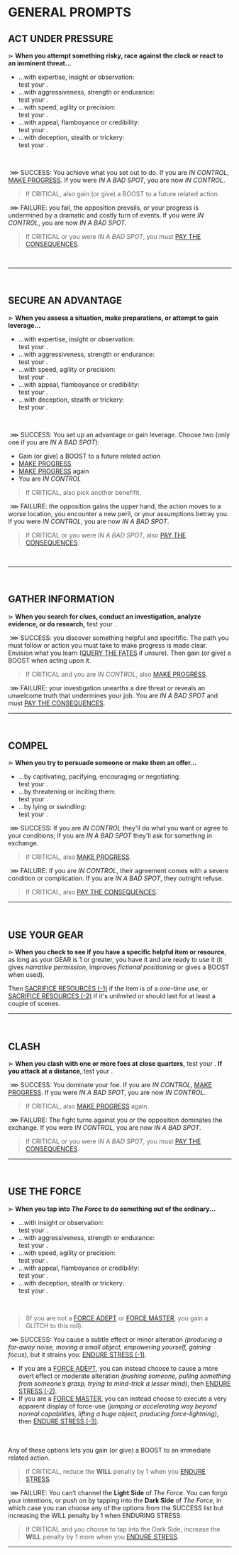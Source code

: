 
# GENERAL PROMPTS

## ACT UNDER PRESSURE
⋗ **When you attempt something risky, race against the clock or react to an imminent threat...**
- ...with expertise, insight or observation:<br/>
test your <Stat name="SMARTS"/>.
- ...with aggressiveness, strength or endurance:<br/>
test your <Stat name="MIGHT"/>.
- ...with speed, agility or precision:<br/>
test your <Stat name="SWIFT"/>.
- ...with appeal, flamboyance or credibility:<br/>
test your <Stat name="ZEAL"/>.
- ...with deception, stealth or trickery:<br/>
test your <Stat name="GUILE"/>.
<br/>

&nbsp;<span class="blueish bold">⋙ SUCCESS</span>: You achieve what you set out to do. If you are _IN CONTROL_, [MAKE PROGRESS](/prompts/challenge-prompts#make-progress). If you were _IN A BAD SPOT_, you are now _IN CONTROL_.

> If <span class="blueish bold">CRITICAL</span>, also gain (or give) a <span class="boost">BOOST</span> to a future related action.

&nbsp;<span class="reddish bold">⋙ FAILURE</span>: you fail, the opposition prevails, or your progress is undermined by a dramatic and costly turn of events. If you were _IN CONTROL_, you are now _IN A BAD SPOT_.  
> If <span class="reddish bold">CRITICAL</span> or you were _IN A BAD SPOT_, you must [PAY THE CONSEQUENCES](/prompts/fate-prompts#pay-the-consequences).
<br/>
<hr/>
<br/>

## SECURE AN ADVANTAGE
⋗ **When you assess a situation, make preparations, or attempt to gain leverage...**
- ...with expertise, insight or observation:<br/>
test your <Stat name="SMARTS"/>.
- ...with aggressiveness, strength or endurance:<br/>
test your <Stat name="MIGHT"/>.
- ...with speed, agility or precision:<br/>
test your <Stat name="SWIFT"/>.
- ...with appeal, flamboyance or credibility:<br/>
test your <Stat name="ZEAL"/>.
- ...with deception, stealth or trickery:<br/>
test your <Stat name="GUILE"/>.
<br/>

&nbsp;<span class="blueish bold">⋙ SUCCESS</span>: You set up an advantage or gain leverage. Choose two (only one if you are _IN A BAD SPOT_):
- Gain (or give) a <span class="boost">BOOST</span> to a future related action
- [MAKE PROGRESS](/prompts/challenge-prompts#make-progress)
- [MAKE PROGRESS](/prompts/challenge-prompts#make-progress) again
- You are _IN CONTROL_

> If <span class="blueish bold">CRITICAL</span>, also pick another benefifit.

&nbsp;<span class="reddish bold">⋙ FAILURE</span>: the opposition gains the upper hand, the action moves to a worse location, you encounter a new peril, or your assumptions betray you. If you were _IN CONTROL_, you are now _IN A BAD SPOT_.
> If <span class="reddish bold">CRITICAL</span> or you were _IN A BAD SPOT_, also [PAY THE CONSEQUENCES](/prompts/fate-prompts#pay-the-consequences).
<br/>
<hr/>
<br/>

## GATHER INFORMATION
⋗ **When you search for clues, conduct an investigation, analyze evidence, or do research,** test your <Stat name="SMARTS"/>.

&nbsp;<span class="blueish bold">⋙ SUCCESS</span>: you discover something helpful and specifific.  The path you must follow or action you must take to make progress is made clear. Envision what you learn ([QUERY THE FATES](/prompts/fate-prompts#query-the-fates) if unsure). Then gain (or give) a <span class="boost">BOOST</span> when acting upon it.

> If <span class="blueish bold">CRITICAL</span> and you are _IN CONTROL_, also [MAKE PROGRESS](/prompts/challenge-prompts#make-progress).

&nbsp;<span class="reddish bold">⋙ FAILURE</span>: your investigation unearths a dire threat or reveals an unwelcome truth that undermines your job. You are _IN A BAD SPOT_ and must [PAY THE CONSEQUENCES](/prompts/fate-prompts#pay-the-consequences).
<hr/>
<br/>

## COMPEL
⋗ **When you try to persuade someone or make them an offer...**
- ...by captivating, pacifying, encouraging or negotiating:<br/>
test your <Stat name="ZEAL"/>.
- ...by threatening or inciting them:<br/>
test your <Stat name="MIGHT"/>.
- ...by lying or swindling:<br/>
test your <Stat name="GUILE"/>.

&nbsp;<span class="blueish bold">⋙ SUCCESS</span>: If you are _IN CONTROL_ they'll do what you want or agree to your conditions; If you are _IN A BAD SPOT_ they'll ask for something in exchange.
> If <span class="blueish bold">CRITICAL</span>, also [MAKE PROGRESS](/prompts/challenge-prompts#make-progress).

 &nbsp;<span class="reddish bold">⋙ FAILURE</span>: If you are _IN CONTROL_, their agreement comes with a severe condition or complication. If you are _IN A BAD SPOT_, they outright refuse.
> If <span class="reddish bold">CRITICAL</span>, also [PAY THE CONSEQUENCES](/prompts/fate-prompts#pay-the-consequences).

<hr/>
<br/>

## USE YOUR GEAR
⋗ **When you check to see if you have a specific helpful item or resource**, as long as your GEAR is 1 or greater, you have it and are ready to use it (it gives _narrative permission_, improves _fictional positioning_ or gives a <span class="boost">BOOST</span> when used). 

Then [SACRIFICE RESOURCES (-1)](/prompts/suffer-prompts#sacrifice-resources) if the item is of a _one-time use_, or [SACRIFICE RESOURCES (-2)](/prompts/suffer-prompts#sacrifice-resources) if it's _unlimited_ or should last for at least a couple of scenes.

<hr/>
<br/>

## CLASH
⋗ **When you clash with one or more foes at close quarters,** test your <Stat name="MIGHT"/>. **If you attack at a distance**, test your <Stat name="SWIFT"/>.

&nbsp;<span class="blueish bold">⋙ SUCCESS</span>: You dominate your foe. If you are _IN CONTROL_, [MAKE PROGRESS](/prompts/challenge-prompts#make-progress). If you were _IN A BAD SPOT_, you are now _IN CONTROL_.

> If <span class="blueish bold">CRITICAL</span>, also [MAKE PROGRESS](/prompts/challenge-prompts#make-progress) again.

&nbsp;<span class="reddish bold">⋙ FAILURE</span>: The fight turns against you or the opposition dominates the exchange. If you were _IN CONTROL_, you are now _IN A BAD SPOT_.

> If <span class="reddish bold">CRITICAL</span> or you were _IN A BAD SPOT_, you must [PAY THE CONSEQUENCES](/prompts/fate-prompts#pay-the-consequences).

<hr/>
<br/>

## USE THE FORCE
⋗ **When you tap into *The Force* to do something out of the ordinary...**
- ...with insight or observation:<br/>
test your <Stat name="SMARTS"/>.
- ...with aggressiveness, strength or endurance:<br/>
test your <Stat name="MIGHT"/>.
- ...with speed, agility or precision:<br/>
test your <Stat name="SWIFT"/>.
- ...with appeal, flamboyance or credibility:<br/>
test your <Stat name="ZEAL"/>.
- ...with deception, stealth or trickery:<br/>
test your <Stat name="GUILE"/>.
<br/> 

> (If you are not a [FORCE ADEPT](/character-traits#skillForceadept) or [FORCE MASTER](/character-traits#skillForcemaster), you gain a <span class="glitch" data-text="GLITCH">GLITCH</span> to this roll).

&nbsp;<span class="blueish bold">⋙ SUCCESS</span>: You cause a subtle effect or minor alteration *(producing a far-away noise, moving a small object, empowering yourself, gaining focus)*, but it strains you: [ENDURE STRESS (-1)](/prompts/suffer-prompts#endure-stress).
* If you are a [FORCE ADEPT](/character-traits#skillForceadept), you can instead choose to cause a more overt effect or moderate alteration *(pushing someone, pulling something from someone’s grasp, trying to mind-trick a lesser mind)*, then [ENDURE STRESS (-2)](/prompts/suffer-prompts#endure-stress).
* If you are a [FORCE MASTER](/character-traits#skillForcemaster), you can instead choose to execute a very apparent display of force-use *(jumping or accelerating way beyond normal capabilities, lifting a huge object, producing force-lightning)*, then [ENDURE STRESS (-3)](/prompts/suffer-prompts#endure-stress).
<br/>
<br/>
Any of these options lets you gain (or give) a <span class="boost">BOOST</span> to an immediate related action.

> If <span class="blueish bold">CRITICAL</span>, reduce the **WILL** penalty by 1 when you [ENDURE STRESS](/prompts/suffer-prompts#endure-stress).

&nbsp;<span class="reddish bold">⋙ FAILURE</span>: You can’t channel the **Light Side** of *The Force*. You can forgo your intentions, or push on by tapping into the **Dark Side** of *The Force*, in which case you can choose any of the options from the <span class="blueish bold">SUCCESS</span> list but increasing the WILL penalty by 1 when ENDURING STRESS.

> If <span class="reddish bold">CRITICAL</span> and you choose to tap into the Dark Side, increase the **WILL** penalty by 1 more when you [ENDURE STRESS](/prompts/suffer-prompts#endure-stress).


<hr/>
<br/>

<div style="height: 400px;"></div>